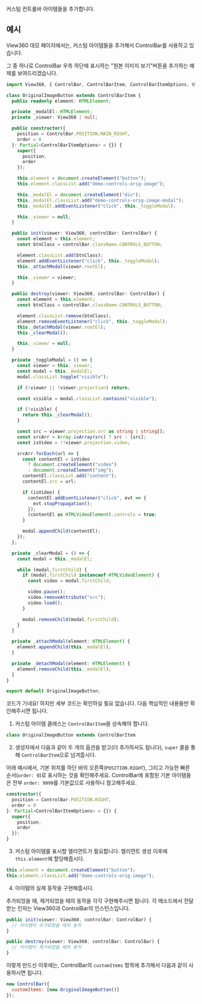
<OptionDescriptor type="ControlBarItem[]" defaultVal="[]" added="4.0.0" />

커스텀 컨트롤바 아이템들을 추가합니다.

## 예시
View360 데모 페이지에서는, 커스텀 아이템들을 추가해서 ControlBar를 사용하고 있습니다.

그 중 하나로 ControlBar 우측 하단에 표시하는 "원본 이미지 보기"버튼을 추가하는 예제를 보여드리겠습니다.

```ts
import View360, { ControlBar, ControlBarItem, ControlBarItemOptions, View360Options } from "@egjs/view360";

class OriginalImageButton extends ControlBarItem {
  public readonly element: HTMLElement;

  private _modalEl: HTMLElement;
  private _viewer: View360 | null;

  public constructor({
    position = ControlBar.POSITION.MAIN_RIGHT,
    order = 0
  }: Partial<ControlBarItemOptions> = {}) {
    super({
      position,
      order
    });

    this.element = document.createElement("button");
    this.element.classList.add("demo-controls-orig-image");

    this._modalEl = document.createElement("div");
    this._modalEl.classList.add("demo-controls-orig-image-modal");
    this._modalEl.addEventListener("click", this._toggleModal);

    this._viewer = null;
  }

  public init(viewer: View360, controlBar: ControlBar) {
    const element = this.element;
    const btnClass = controlBar.className.CONTROLS_BUTTON;

    element.classList.add(btnClass);
    element.addEventListener("click", this._toggleModal);
    this._attachModal(viewer.rootEl);

    this._viewer = viewer;
  }

  public destroy(viewer: View360, controlBar: ControlBar) {
    const element = this.element;
    const btnClass = controlBar.className.CONTROLS_BUTTON;

    element.classList.remove(btnClass);
    element.removeEventListener("click", this._toggleModal);
    this._detachModal(viewer.rootEl);
    this._clearModal();

    this._viewer = null;
  }

  private _toggleModal = () => {
    const viewer = this._viewer;
    const modal = this._modalEl;
    modal.classList.toggle("visible");

    if (!viewer || !viewer.projection) return;

    const visible = modal.classList.contains("visible");

    if (!visible) {
      return this._clearModal();
    }

    const src = viewer.projection.src as string | string[];
    const srcArr = Array.isArray(src) ? src : [src];
    const isVideo = !!viewer.projection.video;

    srcArr.forEach(url => {
      const contentEl = isVideo
        ? document.createElement("video")
        : document.createElement("img");
      contentEl.classList.add("content");
      contentEl.src = url;

      if (isVideo) {
        contentEl.addEventListener("click", evt => {
          evt.stopPropagation();
        });
        (contentEl as HTMLVideoElement).controls = true;
      }

      modal.appendChild(contentEl);
    });
  };

  private _clearModal = () => {
    const modal = this._modalEl;

    while (modal.firstChild) {
      if (modal.firstChild instanceof HTMLVideoElement) {
        const video = modal.firstChild;

        video.pause();
        video.removeAttribute("src");
        video.load();
      }

      modal.removeChild(modal.firstChild);
    }
  }

  private _attachModal(element: HTMLElement) {
    element.appendChild(this._modalEl);
  }

  private _detachModal(element: HTMLElement) {
    element.removeChild(this._modalEl);
  }
}

export default OriginalImageButton;
```

코드가 기네요! 하지만 세부 코드는 확인하실 필요 없습니다.
다음 핵심적인 내용들만 확인해주시면 됩니다.

1. 커스텀 아이템 클래스는 `ControlBarItem`을 상속해야 합니다.
```js
class OriginalImageButton extends ControlBarItem
```

2. 생성자에서 다음과 같이 두 개의 옵션을 받고(더 추가하셔도 됩니다), `super` 콜을 통해 `ControlBarItem`으로 넘겨줍시다.

아래 예시에서, 기본 위치를 하단 바의 오른쪽(`POSITION.RIGHT`), 그리고 가능한 빠른 순서(`order: 0`)로 표시하는 것을 확인해주세요.
ControlBar에 포함된 기본 아이템들은 전부 `order: 9999`를 기본값으로 사용하니 참고해주세요.
```ts
constructor({
  position = ControlBar.POSITION.RIGHT,
  order = 0
}: Partial<ControlBarItemOptions> = {}) {
  super({
    position,
    order
  });
}
```

3. 커스텀 아이템를 표시할 엘리먼트가 필요합니다. 엘리먼트 생성 이후에 `this.element`에 할당해줍시다.

```js
this.element = document.createElement("button");
this.element.classList.add("demo-controls-orig-image");
```

4. 아이템의 실제 동작을 구현해줍시다.

추가되었을 때, 제거되었을 때의 동작을 각각 구현해주시면 됩니다.
각 메소드에서 전달받는 인자는 View360과 ControlBar의 인스턴스입니다.
```ts
public init(viewer: View360, controlBar: ControlBar) {
  // 아이템이 추가되었을 때의 동작
}

public destroy(viewer: View360, controlBar: ControlBar) {
  // 아이템이 제거되었을 때의 동작
}
```

이렇게 만드신 이후에는, ControlBar의 `customItems` 항목에 추가해서 다음과 같이 사용하시면 됩니다.

```js
new ControlBar({
  customItems: [new OriginalImageButton()]
});
```
